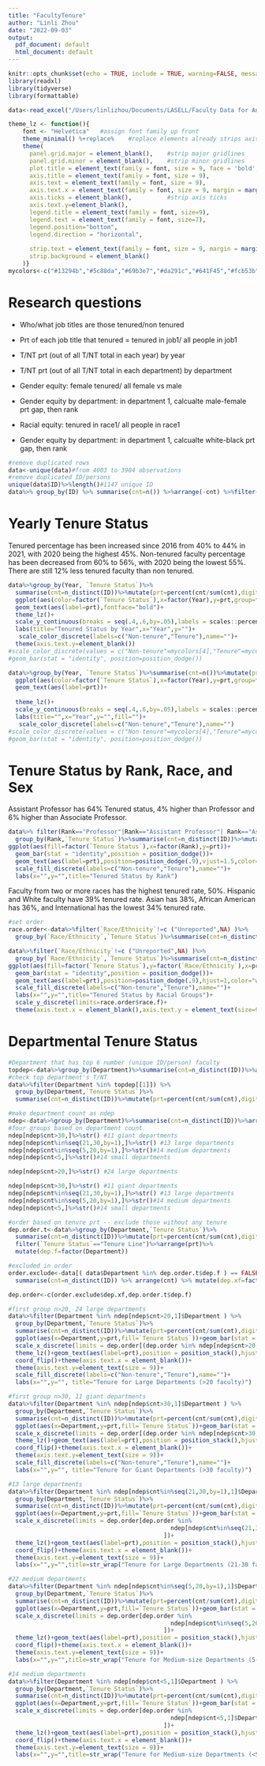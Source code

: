 ```yaml
---
title: "FacultyTenure"
author: "Linli Zhou"
date: "2022-09-03"
output:
  pdf_document: default
  html_document: default
---
```


```r
knitr::opts_chunk$set(echo = TRUE, include = TRUE, warning=FALSE, message=FALSE, fig.align = "center") #display code along with its results
library(readxl)
library(tidyverse)
library(formattable)
```

```r
data<-read_excel("/Users/linlizhou/Documents/LASELL/Faculty Data for Analyst Candidates.xlsx")
```

```r
theme_lz <- function(){ 
    font <- "Helvetica"   #assign font family up front
    theme_minimal() %+replace%    #replace elements already strips axis lines, 
    theme(
      panel.grid.major = element_blank(),    #strip major gridlines
      panel.grid.minor = element_blank(),    #strip minor gridlines
      plot.title = element_text(family = font, size = 9, face = 'bold',hjust = 0.5, vjust = 2),
      axis.title = element_text(family = font, size = 9), 
      axis.text = element_text(family = font, size = 9), 
      axis.text.x = element_text(family = font, size = 9, margin = margin(t=5,b=10)),
      axis.ticks = element_blank(),          #strip axis ticks
      axis.text.y=element_blank(),
      legend.title = element_text(family = font, size=9),
      legend.text = element_text(family = font, size=7),
      legend.position="bottom",
      legend.direction = "horizontal",
      
      strip.text = element_text(family = font, size = 9, margin = margin(t=5,b=10)),#move up is + 1
      strip.background = element_blank()
    )}
mycolors<-c("#13294b","#5c88da","#69b3e7","#da291c","#641F45","#fcb53b","#6C6F70")#1-3blue,4-5red,6yellow,7grey
```


# Research questions

- Who/what job titles are those tenured/non tenured 
- Prt of each job title that tenured = tenured in job1/ all people in job1

- T/NT prt (out of all T/NT total in each year) by year
- T/NT prt (out of all T/NT total in each department) by department


- Gender equity: female tenured/ all female vs male
- Gender equity by department: in department 1, calcualte male-female prt gap, then rank

- Racial equity: tenured in race1/ all people in race1
- Gender equity by department: in department 1, calcualte white-black prt gap, then rank

```r
#remove duplicated rows
data<-unique(data)#from 4003 to 3984 observations
#remove duplicated ID/persons
unique(data$ID)%>%length()#1147 unique ID
data%>% group_by(ID) %>% summarise(cnt=n()) %>%arrange(-cnt) %>%filter(cnt>1) #815 duplicated IDs

```

# Yearly Tenure Status

Tenured percentage has been increased since 2016 from 40% to 44% in 2021, with 2020 being the highest 45%. Non-tenured faculty percentage has been decreased from 60% to 56%, with 2020 being the lowest 55%. There are still 12% less tenured faculty than non tenured. 

```r
data%>%group_by(Year, `Tenure Status`)%>%
  summarise(cnt=n_distinct(ID))%>%mutate(prt=percent(cnt/sum(cnt),digits=0))%>%
  ggplot(aes(color=factor(`Tenure Status`),x=factor(Year),y=prt,group=factor(`Tenure Status`)))+geom_line()+
  geom_text(aes(label=prt),fontface="bold")+
  theme_lz()+
  scale_y_continuous(breaks = seq(.4,.6,by=.05),labels = scales::percent)+
  labs(title="Tenured Status by Year",x="Year",y="")+
   scale_color_discrete(labels=c("Non-tenure","Tenure"),name="")+
  theme(axis.text.y=element_blank())
#scale_color_discrete(values = c("Non-tenure"=mycolors[4],"Tenure"=mycolors[1]),name="")
#geom_bar(stat = "identity", position=position_dodge())
```

```r
data%>%group_by(Year, `Tenure Status`)%>%summarise(cnt=n())%>%mutate(prt=percent(cnt/sum(cnt),digits=0))%>%
  ggplot(aes(color=factor(`Tenure Status`),x=factor(Year),y=prt,group=factor(`Tenure Status`)))+geom_line()+
  geom_text(aes(label=prt))+
  
  theme_lz()+
  scale_y_continuous(breaks = seq(.4,.6,by=.05),labels = scales::percent)+
  labs(title="",x="Year",y="",fill="")+
   scale_color_discrete(labels=c("Non-tenure","Tenure"),name="")
#scale_color_discrete(values = c("Non-tenure"=mycolors[4],"Tenure"=mycolors[1]),name="")
#geom_bar(stat = "identity", position=position_dodge())
```

# Tenure Status by Rank, Race, and Sex

Assistant Professor has 64% Tenured status, 4% higher than Professor and 6% higher than Associate Professor. 
```r
data%>% filter(Rank=="Professor"|Rank=="Assistant Professor"| Rank=="Associate Professor")%>%
  group_by(Rank,`Tenure Status`)%>%summarise(cnt=n_distinct(ID))%>%mutate(prt=percent(cnt/sum(cnt),digits=0))%>%
ggplot(aes(fill=factor(`Tenure Status`),x=factor(Rank),y=prt))+
  geom_bar(stat = "identity",position = position_dodge())+
  geom_text(aes(label=prt),position=position_dodge(.9),vjust=1.5,color="white",fontface="bold")+theme_lz()+
  scale_fill_discrete(labels=c("Non-tenure","Tenure"),name="")+
  labs(x="",y="",title="Tenured Status by Rank")
```

Faculty from two or more races has the highest tenured rate, 50%. Hispanic and White faculty have 39% tenured rate. Asian has 38%, African American has 36%, and International has the lowest 34% tenured rate.

```r
#set order
race.order<-data%>%filter(`Race/Ethnicity`!=c ("Unreported",NA) )%>%
  group_by(`Race/Ethnicity`,`Tenure Status`)%>%summarise(cnt=n_distinct(ID))%>%mutate(prt=percent(cnt/sum(cnt),digits=0))%>%filter(`Tenure Status`=="Tenure Line")%>%arrange(prt)%>%mutate(race.f=factor(`Race/Ethnicity`))

data%>%filter(`Race/Ethnicity`!=c ("Unreported",NA) )%>%
  group_by(`Race/Ethnicity`,`Tenure Status`)%>%summarise(cnt=n_distinct(ID))%>%mutate(prt=percent(cnt/sum(cnt),digits=0))%>%
ggplot(aes(fill=factor(`Tenure Status`),y=factor(`Race/Ethnicity`),x=prt))+
  geom_bar(stat = "identity",position = position_dodge())+
  geom_text(aes(label=prt),position=position_dodge(.9),hjust=1,color="white",fontface="bold")+theme_lz()+
  scale_fill_discrete(labels=c("Non-tenure","Tenure"),name="")+
  labs(x="",y="",title="Tenured Status by Racial Groups")+
  scale_y_discrete(limits=race.order$race.f)+
  theme(axis.text.x = element_blank(),axis.text.y = element_text(size=9))
```


# Departmental Tenure Status

```r
#Department that has top 6 number (unique ID/person) faculty
topdep<-data%>%group_by(Department)%>%summarise(cnt=n_distinct(ID))%>%arrange(-cnt)%>%head()
#check top department's T/NT
data%>%filter(Department %in% topdep[[1]]) %>%
  group_by(Department,`Tenure Status`)%>%
  summarise(cnt=n_distinct(ID))%>%mutate(prt=percent(cnt/sum(cnt),digits = 0))%>%arrange(-prt)
```

```r
#make department count as ndep
ndep<-data%>%group_by(Department)%>%summarise(cnt=n_distinct(ID))%>%arrange(-cnt)#
#four groups based on department count
ndep[ndep$cnt>30,]%>%str() #11 giant departments
ndep[ndep$cnt%in%seq(21,30,by=1),]%>%str() #13 large departments
ndep[ndep$cnt%in%seq(5,20,by=1),]%>%str()#14 medium departments
ndep[ndep$cnt<5,]%>%str()#14 small departments

ndep[ndep$cnt>20,]%>%str() #24 large departments

ndep[ndep$cnt>30,]%>%str() #11 giant departments
ndep[ndep$cnt%in%seq(21,30,by=1),]%>%str() #13 large departments
ndep[ndep$cnt%in%seq(5,20,by=1),]%>%str()#14 medium departments
ndep[ndep$cnt<5,]%>%str()#14 small departments

#order based on tenure prt -- exclude those without any tenure
dep.order.t<-data%>%group_by(Department,`Tenure Status`)%>%
  summarise(cnt=n_distinct(ID))%>%mutate(prt=percent(cnt/sum(cnt),digits = 0))%>%
  filter(`Tenure Status`=="Tenure Line")%>%arrange(prt)%>%
  mutate(dep.f=factor(Department))

#excluded in order
order.exclude<-data[( data$Department %in% dep.order.t$dep.f ) == FALSE,] %>%group_by(Department)%>%
  summarise(cnt=n_distinct(ID)) %>% arrange(cnt) %>% mutate(dep.xf=factor(Department))

dep.order<-c(order.exclude$dep.xf,dep.order.t$dep.f)
```


```r
#first group n>20, 24 large departments
data%>%filter(Department %in% ndep[ndep$cnt>20,1]$Department ) %>%
  group_by(Department,`Tenure Status`)%>%
  summarise(cnt=n_distinct(ID))%>%mutate(prt=percent(cnt/sum(cnt),digits = 0))%>%
  ggplot(aes(x=Department,y=prt,fill=`Tenure Status`))+geom_bar(stat = "identity")+
  scale_x_discrete(limits = dep.order[(dep.order %in% ndep[ndep$cnt>20,1]$Department)==TRUE])+
  theme_lz()+geom_text(aes(label=prt),position = position_stack(),hjust=1,color="white")+
  coord_flip()+theme(axis.text.x = element_blank())+
  theme(axis.text.y=element_text(size = 9))+
  scale_fill_discrete(labels=c("Non-tenure","Tenure"),name="")+
  labs(x="",y="", title="Tenure for Large Departments (>20 faculty)")
```

```r
#first group n>30, 11 giant departments
data%>%filter(Department %in% ndep[ndep$cnt>30,1]$Department ) %>%
  group_by(Department,`Tenure Status`)%>%
  summarise(cnt=n_distinct(ID))%>%mutate(prt=percent(cnt/sum(cnt),digits = 0))%>%
  ggplot(aes(x=Department,y=prt,fill=`Tenure Status`))+geom_bar(stat = "identity")+
  scale_x_discrete(limits = dep.order[(dep.order %in% ndep[ndep$cnt>30,1]$Department)==TRUE])+
  theme_lz()+geom_text(aes(label=prt),position = position_stack(),hjust=1,color="white")+
  coord_flip()+theme(axis.text.x = element_blank())+
  theme(axis.text.y=element_text(size = 9))+
  scale_fill_discrete(labels=c("Non-tenure","Tenure"),name="")+
  labs(x="",y="", title="Tenure for Giant Departments (>30 faculty)")
```

```r
#13 large departments
data%>%filter(Department %in% ndep[ndep$cnt%in%seq(21,30,by=1),1]$Department ) %>%
  group_by(Department,`Tenure Status`)%>%
  summarise(cnt=n_distinct(ID))%>%mutate(prt=percent(cnt/sum(cnt),digits = 0))%>%
  ggplot(aes(x=Department,y=prt,fill=`Tenure Status`))+geom_bar(stat = "identity")+
  scale_x_discrete(limits = dep.order[dep.order %in% 
                                              ndep[ndep$cnt%in%seq(21,30,by=1),1]$Department 
                                            ])+
  theme_lz()+geom_text(aes(label=prt),position = position_stack(),hjust=1, color="white")+
  coord_flip()+theme(axis.text.x = element_blank())+
  theme(axis.text.y=element_text(size = 9))+
  labs(x="",y="",title=str_wrap("Tenure for Large Departments (21-30 faculty)",35))
```

```r
#22 medium departments
data%>%filter(Department %in% ndep[ndep$cnt%in%seq(5,20,by=1),1]$Department ) %>%
  group_by(Department,`Tenure Status`)%>%
  summarise(cnt=n_distinct(ID))%>%mutate(prt=percent(cnt/sum(cnt),digits = 0))%>%
  ggplot(aes(x=Department,y=prt,fill=`Tenure Status`))+geom_bar(stat = "identity")+
  scale_x_discrete(limits = dep.order[dep.order %in% 
                                              ndep[ndep$cnt%in%seq(5,20,by=1),1]$Department 
                                            ])+
  theme_lz()+geom_text(aes(label=prt),position = position_stack(),hjust=1, color="white")+
  coord_flip()+theme(axis.text.x = element_blank())+
  theme(axis.text.y=element_text(size = 9))+
  labs(x="",y="",title=str_wrap("Tenure for Medium-size Departments (5-20 faculty)",35))
```


```r
#14 medium departments
data%>%filter(Department %in% ndep[ndep$cnt<5,1]$Department ) %>%
  group_by(Department,`Tenure Status`)%>%
  summarise(cnt=n_distinct(ID))%>%mutate(prt=percent(cnt/sum(cnt),digits = 0))%>%
  ggplot(aes(x=Department,y=prt,fill=`Tenure Status`))+geom_bar(stat = "identity")+
  scale_x_discrete(limits = dep.order[dep.order %in% 
                                              ndep[ndep$cnt<5,1]$Department 
                                            ])+
  theme_lz()+geom_text(aes(label=prt),position = position_stack(),hjust=1, color="white")+
  coord_flip()+theme(axis.text.x = element_blank())+
  theme(axis.text.y=element_text(size = 9))+
  labs(x="",y="",title=str_wrap("Tenure for Medium-size Departments (<5 faculty)",35))
```


```r

```


